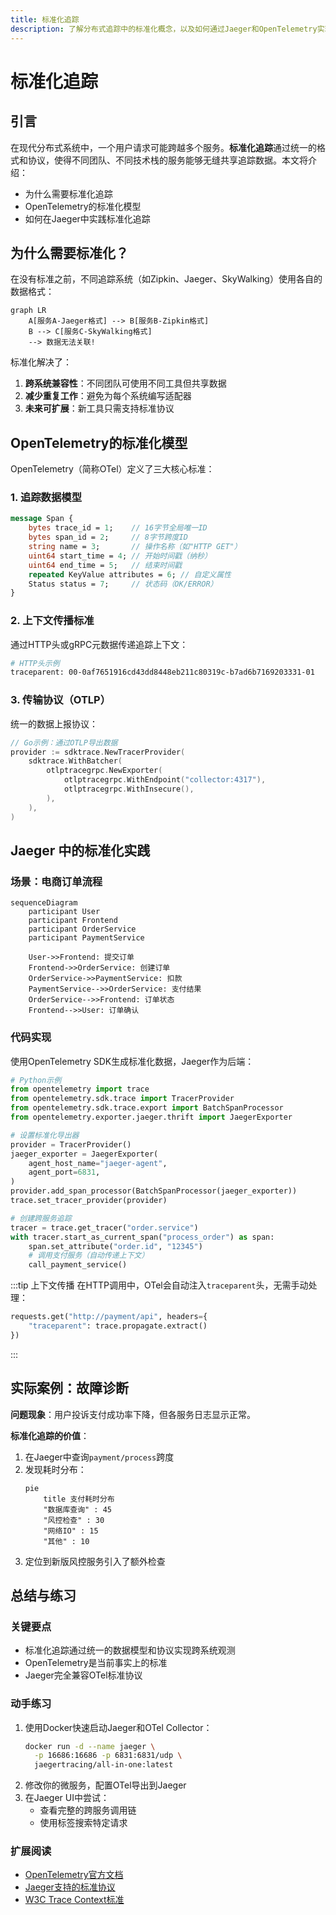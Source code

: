```yaml
---
title: 标准化追踪
description: 了解分布式追踪中的标准化概念，以及如何通过Jaeger和OpenTelemetry实现跨系统的统一观测
---
```


# 标准化追踪

## 引言

在现代分布式系统中，一个用户请求可能跨越多个服务。**标准化追踪**通过统一的格式和协议，使得不同团队、不同技术栈的服务能够无缝共享追踪数据。本文将介绍：

- 为什么需要标准化追踪
- OpenTelemetry的标准化模型
- 如何在Jaeger中实践标准化追踪

## 为什么需要标准化？

在没有标准之前，不同追踪系统（如Zipkin、Jaeger、SkyWalking）使用各自的数据格式：

```mermaid
graph LR
    A[服务A-Jaeger格式] --> B[服务B-Zipkin格式]
    B --> C[服务C-SkyWalking格式]
    --> 数据无法关联!
```

标准化解决了：
1. **跨系统兼容性**：不同团队可使用不同工具但共享数据
2. **减少重复工作**：避免为每个系统编写适配器
3. **未来可扩展**：新工具只需支持标准协议

## OpenTelemetry的标准化模型

OpenTelemetry（简称OTel）定义了三大核心标准：

### 1. 追踪数据模型
```protobuf
message Span {
    bytes trace_id = 1;    // 16字节全局唯一ID
    bytes span_id = 2;     // 8字节跨度ID
    string name = 3;       // 操作名称（如"HTTP GET"）
    uint64 start_time = 4; // 开始时间戳（纳秒）
    uint64 end_time = 5;   // 结束时间戳
    repeated KeyValue attributes = 6; // 自定义属性
    Status status = 7;     // 状态码（OK/ERROR）
}
```

### 2. 上下文传播标准
通过HTTP头或gRPC元数据传递追踪上下文：
```bash
# HTTP头示例
traceparent: 00-0af7651916cd43dd8448eb211c80319c-b7ad6b7169203331-01
```

### 3. 传输协议（OTLP）
统一的数据上报协议：
```go
// Go示例：通过OTLP导出数据
provider := sdktrace.NewTracerProvider(
    sdktrace.WithBatcher(
        otlptracegrpc.NewExporter(
            otlptracegrpc.WithEndpoint("collector:4317"),
            otlptracegrpc.WithInsecure(),
        ),
    ),
)
```

## Jaeger 中的标准化实践

### 场景：电商订单流程
```mermaid
sequenceDiagram
    participant User
    participant Frontend
    participant OrderService
    participant PaymentService

    User->>Frontend: 提交订单
    Frontend->>OrderService: 创建订单
    OrderService->>PaymentService: 扣款
    PaymentService-->>OrderService: 支付结果
    OrderService-->>Frontend: 订单状态
    Frontend-->>User: 订单确认
```

### 代码实现
使用OpenTelemetry SDK生成标准化数据，Jaeger作为后端：

```python
# Python示例
from opentelemetry import trace
from opentelemetry.sdk.trace import TracerProvider
from opentelemetry.sdk.trace.export import BatchSpanProcessor
from opentelemetry.exporter.jaeger.thrift import JaegerExporter

# 设置标准化导出器
provider = TracerProvider()
jaeger_exporter = JaegerExporter(
    agent_host_name="jaeger-agent",
    agent_port=6831,
)
provider.add_span_processor(BatchSpanProcessor(jaeger_exporter))
trace.set_tracer_provider(provider)

# 创建跨服务追踪
tracer = trace.get_tracer("order.service")
with tracer.start_as_current_span("process_order") as span:
    span.set_attribute("order.id", "12345")
    # 调用支付服务（自动传递上下文）
    call_payment_service()
```

:::tip 上下文传播
在HTTP调用中，OTel会自动注入`traceparent`头，无需手动处理：
```python
requests.get("http://payment/api", headers={
    "traceparent": trace.propagate.extract()
})
```
:::

## 实际案例：故障诊断

**问题现象**：用户投诉支付成功率下降，但各服务日志显示正常。

**标准化追踪的价值**：
1. 在Jaeger中查询`payment/process`跨度
2. 发现耗时分布：
   ```mermaid
   pie
       title 支付耗时分布
       "数据库查询" : 45
       "风控检查" : 30
       "网络IO" : 15
       "其他" : 10
   ```
3. 定位到新版风控服务引入了额外检查

## 总结与练习

### 关键要点
- 标准化追踪通过统一的数据模型和协议实现跨系统观测
- OpenTelemetry是当前事实上的标准
- Jaeger完全兼容OTel标准协议

### 动手练习
1. 使用Docker快速启动Jaeger和OTel Collector：
   ```bash
   docker run -d --name jaeger \
     -p 16686:16686 -p 6831:6831/udp \
     jaegertracing/all-in-one:latest
   ```
2. 修改你的微服务，配置OTel导出到Jaeger
3. 在Jaeger UI中尝试：
   - 查看完整的跨服务调用链
   - 使用标签搜索特定请求

### 扩展阅读
- [OpenTelemetry官方文档](https://opentelemetry.io/docs/)
- [Jaeger支持的标准协议](https://www.jaegertracing.io/docs/latest/apis/#opentelemetry-protocol)
- [W3C Trace Context标准](https://www.w3.org/TR/trace-context/)